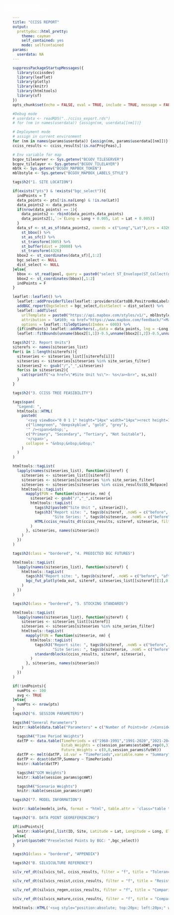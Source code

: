 ```yaml
---
title: "CCISS REPORT"
output:
  prettydoc::html_pretty:
    theme: cayman
    self_contained: yes
    mode: selfcontained
params:
  userdata: NA
---
```


```r
suppressPackageStartupMessages({
  library(ccissdev)
  library(leaflet)
  library(plotly)
  library(knitr)
  library(htmltools)
  library(sf)
})
opts_chunk$set(echo = FALSE, eval = TRUE, include = TRUE, message = FALSE, warning = FALSE)

#Debug mode
# userdata <- readRDS("../cciss_export.rds")
# for (nm in names(userdata)) {assign(nm, userdata[[nm]])}

# Deployment mode
# assign in current environment
for (nm in names(params$userdata)) {assign(nm, params$userdata[[nm]])}
cciss_results <- cciss_results[!is.na(ProjFeas),]

# Env variable for map
bcgov_tileserver <- Sys.getenv("BCGOV_TILESERVER")
bcgov_tilelayer <- Sys.getenv("BCGOV_TILELAYER")
mbtk <- Sys.getenv("BCGOV_MAPBOX_TOKEN")
mblbstyle <- Sys.getenv("BCGOV_MAPBOX_LABELS_STYLE")
```

<style type="text/css">
  h2 {font-weight:900 !important; margin-top: 2em !important}
  .bordered {border-top:3px solid !important;}
  .main-content {max-width: none !important; padding:3rem 3rem !important}
  .table {width: auto !important;}
  .table tbody {white-space: nowrap;}
  .table td {vertical-align: middle !important;}
  table.table-centered {margin-left:auto !important; margin-right:auto !important}
</style>

<script type="text/javascript">
  // When the document is fully rendered...
  $(document).ready(function() {
    // ...select all header elements...
    $('h1, h2, h3, h4, h5').each(function() {
      // ...and add an id to them corresponding to their 'titles'
      $(this).attr('id', $(this).html());
    });
  });
</script>

```r
tags$h2("1. SITE LOCATION")
```

```r
if(exists("pts") & !exists("bgc_select")){
  indPoints = T
  data_points <- pts[!is.na(Long) & !is.na(Lat)]
  data_points2 <- data_points
  if(nrow(data_points) == 1){
    data_points2 <- rbind(data_points,data_points)
    data_points2[1,`:=`(Long = Long + 0.005, Lat = Lat + 0.005)]
  }
  data_sf <- st_as_sf(data_points2, coords = c("Long","Lat"),crs = 4326) %>%
    st_bbox() %>%
    st_as_sfc() %>%
    st_transform(3005) %>%
    st_buffer(dist = 20000) %>%
    st_transform(4326)
  bbox2 <- st_coordinates(data_sf)[,1:2]
  bgc_select <- NULL
  dist_select <- NULL
}else{
  bbox <- st_read(pool, query = paste0("select ST_Envelope(ST_Collect(geom)) from bgc_map where \"BGC\" IN ('",paste(bgc_select,collapse = "','"),"');"))
  bbox2 <- st_coordinates(bbox)[,1:2]
  indPoints = F
}

leaflet::leaflet() %>%
  leaflet::addProviderTiles(leaflet::providers$CartoDB.PositronNoLabels, group = "Positron") %>%
  addBGC_report(bgcSelect = bgc_select,distSelect = dist_select) %>%
  leaflet::addTiles(
    urlTemplate = paste0("https://api.mapbox.com/styles/v1/", mblbstyle, "/tiles/{z}/{x}/{y}?access_token=", mbtk),
    attribution = '&#169; <a href="https://www.mapbox.com/feedback/">Mapbox</a>',
    options = leaflet::tileOptions(zIndex = 600)) %>%
  {if(indPoints) leaflet::addMarkers(.,data = data_points, lng = ~Long, lat = ~Lat) else .} %>%
  leaflet::fitBounds(unname(bbox2[1,1])-0.5,unname(bbox2[1,2])-0.5,unname(bbox2[3,1])+0.5,unname(bbox2[2,2])+0.5)
```


```r
tags$h2("2. Report Units")
siterefs <- names(siteseries_list)
for(i in 1:length(siterefs)){
  siteseries <- siteseries_list[[siterefs[i]]]
  siteseries <- siteseries[siteseries %in% site_series_filter]
  siteseries2 <- gsub("/","_",siteseries)
  for(ss in siteseries2){
    cat(sprintf("<a href=\"#Site Unit %s\">- %s</a><br>", ss,ss))
  }
}
```


```r
tags$h2("3. CCISS TREE FEASIBILITY")
```

```r
tags$span(
  "Legend: ",
  htmltools::HTML(
    paste0(
      '<svg viewBox="0 0 1 1" height="14px" width="14px"><rect height=1 width=1 style="fill : ',
      c("limegreen", "deepskyblue", "gold", "grey"),
      '" /><span>&nbsp;',
      c("Primary", "Secondary", "Tertiary", "Not Suitable"),
      '</span>',
      collapse = "&nbsp;&nbsp;&nbsp;"
    )
  )
)
```

```r
htmltools::tagList(
  lapply(names(siteseries_list), function(siteref) {
    siteseries <- siteseries_list[[siteref]]
    siteseries <- siteseries[siteseries %in% site_series_filter]
    siteseries <- siteseries[siteseries %in% cciss_results$SS_NoSpace] ##sometimes error here
    htmltools::tagList(
      mapply(FUN = function(siteserie, nm) {
        siteserie2 <- gsub("/","_",siteserie)
        htmltools::tagList(
          tags$h2(paste0("Site Unit ", siteserie2)),
          tags$h3("Report site: ", tags$b(siteref, .noWS = c("before", "after")), if (avg) {" averaged"} else {""}, " / ", 
                  "Site Series: ", tags$b(siteserie, .noWS = c("before", "after")), gsub(siteserie, "", nm), .noWS = "inside"),
          HTML(cciss_results_dt(cciss_results, siteref, siteserie, filter = feasibility_filter)),
        )
      }, siteseries, names(siteseries))
    )
  })
)
```

```r
tags$h2(class = "bordered", "4. PREDICTED BGC FUTURES")
```

```r
htmltools::tagList(
  lapply(names(siteseries_list), function(siteref) {
    htmltools::tagList(
      tags$h3("Report site: ", tags$b(siteref, .noWS = c("before", "after")), if (avg) {" averaged"} else {""}, .noWS = "inside"),
      bgc_fut_plotly(eda_out, siteref, siteseries_list[[siteref]][1],0.1, period_map)
    )
  })
)
```

```r
tags$h2(class = "bordered", "5. STOCKING STANDARDS")
```

```r
htmltools::tagList(
  lapply(names(siteseries_list), function(siteref) {
    siteseries <- siteseries_list[[siteref]]
    siteseries <- siteseries[siteseries %in% site_series_filter]
    htmltools::tagList(
      mapply(FUN = function(siteserie, nm) {
        htmltools::tagList(
          tags$h3("Report site: ", tags$b(siteref, .noWS = c("before", "after")), if (avg) {" averaged"} else {""}, " / ", 
                  "Site Series: ", tags$b(siteserie, .noWS = c("before", "after")), gsub(siteserie, "", nm), .noWS = "inside"),
          standardblocks(cciss_results, siteref, siteserie),
        )
      }, siteseries, names(siteseries))
    )
  })
)
```


```r
if(!indPoints){
  numPts <- 100
  avg <- TRUE
}else{
  numPts <- nrow(pts)
}
tags$h2("6. SESSION PARAMETERS")
```

```r
tags$h4("General Parameters")
knitr::kable(data.table("Parameters" = c("Number of Points<br />Considered", "Averaged?", "Date", "Time"), "User Selections" = c(nrow(pts), avg, format(Sys.Date(), "%Y/%m/%d"), format(Sys.time(), "%H:%M", usetz = TRUE))),html = T)
```

```r
  tags$h4("Time Period Weights")
  datTP <- data.table(TimePeriods = c("1960-1991","1991-2020","2021-2040","2041-2060","2061-2080","2081-2100"),
                      Estab_Weights = c(session_params$estabWt,rep(0,3)),
                      Future_Weights = c(0,0,session_params$futWt))
  datTP <- melt(datTP, id.var = "TimePeriods",variable.name = "Summary")
  datTP <- dcast(datTP,Summary ~ TimePeriods)
  knitr::kable(datTP)
```


```r
  tags$h4("GCM Weights")
  knitr::kable(session_params$gcmWt)
```


```r
  tags$h4("Scenario Weights")
  knitr::kable(session_params$rcpWt)
```



```r
tags$h2("7. MODEL INFORMATION")
```

```r
knitr::kable(models_info, format = "html", table.attr = 'class="table table-hover table-centered"')
```

```r
tags$h2("8. DATA POINT GEOREFERENCING")
```

```r
if(indPoints){
  knitr::kable(pts[,list(ID, Site, Latitude = Lat, Longitude = Long, Elevation = Elev, BGC)], table.attr = "class=\"table table-hover table-centered\"", format = "html")
}else{
  print(paste0("Preselected Points by BGC: ",bgc_select))
}

```

```r
tags$h1(class = "bordered", "APPENDIX")
```

```r
tags$h2("B. SILVICULTURE REFERENCE")
```

```r
silv_ref_dt(silvics_tol, cciss_results, filter = "f", title = "Tolerance comparisons")
```

```r
silv_ref_dt(silvics_resist,cciss_results, filter = "f", title = "Resistance and potential risk comparisons")
```

```r
silv_ref_dt(silvics_regen,cciss_results, filter = "f", title = "Comparison of silvical characteristics; regeneration stage")
```

```r
silv_ref_dt(silvics_mature,cciss_results, filter = "f", title = "Comparison of silvical characteristics; maturing stage")
```

<!-- Logo -->
```r
htmltools::HTML('<svg style="position:absolute; top:20px; left:20px;" width="168px" height="45px" viewBox="0 0 168 45" fill="none" xmlns="http://www.w3.org/2000/svg"><path d="M9.67889 37.3287C20.2192 37.3287 34.7999 43.2635 45.3794 43.2635C52.9289 43.2635 60.2958 41.2487 64.4889 38.282C64.7817 36.5397 64.9369 34.751 64.9369 32.9255C64.9369 15.2105 50.5755 0.849609 32.8605 0.849609C15.1455 0.849609 0.784363 15.2105 0.784363 32.9255C0.784363 34.73 0.935741 36.4985 1.22223 38.2216C2.37831 38.0075 6.30919 37.3287 9.67889 37.3287Z" fill="white"/><path d="M81.7877 43.6133H155.983V44.5128H81.7877V43.6133Z" fill="#E3A82B"/><path d="M85.5411 18.8965C85.5411 19.6293 85.5861 20.667 86.0155 21.115C86.4449 21.5831 87.1228 21.6847 87.8004 21.6847C89.8108 21.6847 91.347 20.871 91.347 18.8356C91.347 17.2278 90.4434 15.3551 86.8516 15.3551C85.6316 15.3551 85.5411 15.4772 85.5411 15.8842V18.8965ZM85.5411 14.1745C85.5411 14.7449 85.5637 14.7852 86.7158 14.7449C89.0199 14.6631 90.2628 14.0524 90.2628 12.1394C90.2628 10.1448 88.6132 9.3917 86.8969 9.3917C86.3996 9.3917 86.0605 9.43249 85.8575 9.51384C85.6316 9.57491 85.5411 9.67701 85.5411 10.0427V14.1745ZM83.6887 11.4678C83.6887 9.96184 83.5823 9.56288 82.5658 9.48106L81.8587 9.43249C81.7436 9.341 81.7762 8.93308 81.8813 8.92365C83.1006 8.81495 84.6375 8.76096 86.7384 8.76096C88.1617 8.76096 89.5172 8.86258 90.5342 9.33063C91.5054 9.75812 92.251 10.5721 92.251 11.8746C92.251 13.3403 91.3019 14.0934 89.9466 14.6631C89.9466 14.8665 90.1274 14.9278 90.3757 14.9682C91.5957 15.1721 93.4028 16.1896 93.4028 18.3673C93.4028 20.7283 91.4604 22.3159 87.3934 22.3159C86.7384 22.3159 85.6316 22.2546 84.6825 22.2546C83.6887 22.2546 82.9207 22.2959 82.0846 22.3159C81.949 22.2546 81.9037 21.9292 82.0393 21.8068L82.4463 21.7458C83.6432 21.5625 83.6887 21.3388 83.6887 19.2018V11.4678Z" fill="white"/><path d="M109.105 13.471C109.105 11.6283 109.066 11.3328 107.928 11.246L107.445 11.2111C107.329 11.1416 107.368 10.8284 107.484 10.7763C108.448 10.811 109.105 10.8284 109.915 10.8284C110.687 10.8284 111.343 10.811 112.308 10.7763C112.424 10.8284 112.462 11.1416 112.346 11.2111L111.864 11.246C110.725 11.3328 110.687 11.6283 110.687 13.471V19.6602C110.687 21.5027 110.725 21.7463 111.864 21.8682L112.346 21.9201C112.462 21.9896 112.424 22.3023 112.308 22.3546C111.343 22.3197 110.687 22.3023 109.915 22.3023C109.105 22.3023 108.448 22.3197 107.484 22.3546C107.368 22.3023 107.329 22.0243 107.445 21.9201L107.928 21.8682C109.066 21.7463 109.105 21.5027 109.105 19.6602V13.471Z" fill="white"/><path d="M119.811 19.6964C119.811 21.5216 119.846 21.7824 120.896 21.8694L121.474 21.9215C121.582 21.9908 121.546 22.3035 121.438 22.3561C120.407 22.3212 119.793 22.3035 119.069 22.3035C118.346 22.3035 117.713 22.3212 116.556 22.3561C116.448 22.3035 116.411 22.0085 116.556 21.9215L117.207 21.8694C118.238 21.7824 118.328 21.5216 118.328 19.6964V11.9249C118.328 11.3861 118.328 11.3691 117.786 11.3691H116.791C116.014 11.3691 115.02 11.4038 114.567 11.8035C114.134 12.1859 113.953 12.5686 113.754 13.0029C113.609 13.1074 113.356 13.0204 113.284 12.8813C113.573 12.0992 113.844 10.9865 113.97 10.2911C114.025 10.2564 114.26 10.239 114.314 10.2911C114.423 10.8471 115.02 10.8299 115.851 10.8299H123.173C124.15 10.8299 124.312 10.7952 124.583 10.3432C124.674 10.3086 124.873 10.326 124.909 10.3951C124.71 11.1084 124.583 12.5163 124.638 13.0378C124.566 13.177 124.258 13.177 124.168 13.0727C124.114 12.6377 123.987 11.9947 123.716 11.8035C123.3 11.5076 122.613 11.3691 121.619 11.3691H120.335C119.793 11.3691 119.811 11.3861 119.811 11.9598V19.6964Z" fill="white"/><path d="M127.559 13.471C127.559 11.6283 127.52 11.3328 126.382 11.246L125.899 11.2111C125.784 11.1416 125.822 10.8284 125.938 10.7763C126.903 10.811 127.559 10.8284 128.37 10.8284C129.141 10.8284 129.797 10.811 130.762 10.7763C130.878 10.8284 130.917 11.1416 130.801 11.2111L130.318 11.246C129.18 11.3328 129.141 11.6283 129.141 13.471V19.6602C129.141 21.5027 129.18 21.7463 130.318 21.8682L130.801 21.9201C130.917 21.9896 130.878 22.3023 130.762 22.3546C129.797 22.3197 129.141 22.3023 128.37 22.3023C127.559 22.3023 126.903 22.3197 125.938 22.3546C125.822 22.3023 125.784 22.0243 125.899 21.9201L126.382 21.8682C127.52 21.7463 127.559 21.5027 127.559 19.6602V13.471Z" fill="white"/><path d="M136.208 22.5321C134.484 22.5321 133.397 22.08 133.008 21.8891C132.761 21.5064 132.494 20.2722 132.453 19.455C132.556 19.3333 132.864 19.2987 132.946 19.4029C133.254 20.2894 134.095 21.9928 136.474 21.9928C138.198 21.9928 139.039 21.0369 139.039 19.9938C139.039 19.2291 138.854 18.3772 137.356 17.5599L135.408 16.4819C134.382 15.9084 133.192 14.9174 133.192 13.492C133.192 11.8403 134.71 10.5017 137.377 10.5017C138.012 10.5017 138.751 10.606 139.285 10.7276C139.551 10.7972 139.838 10.8318 140.003 10.8318C140.187 11.2497 140.372 12.223 140.372 12.953C140.29 13.0575 139.961 13.1094 139.859 13.0051C139.592 12.1709 139.039 11.0408 137.069 11.0408C135.059 11.0408 134.628 12.1709 134.628 12.9702C134.628 13.9787 135.613 14.7092 136.372 15.1089L138.012 15.978C139.305 16.6559 140.577 17.6641 140.577 19.3159C140.577 21.2281 138.875 22.5321 136.208 22.5321Z" fill="white"/><path d="M146.533 16.6872C145.635 16.6872 145.598 16.7218 145.598 17.2434V19.6949C145.598 21.5202 145.692 21.7637 146.739 21.8682L147.281 21.9201C147.394 21.9896 147.356 22.3021 147.244 22.3546C146.234 22.3197 145.598 22.3021 144.868 22.3021C144.064 22.3021 143.428 22.337 142.698 22.3546C142.586 22.3021 142.549 22.0243 142.661 21.9201L142.979 21.8682C144.027 21.6942 144.064 21.5202 144.064 19.6949V13.4363C144.064 11.6108 143.933 11.3156 142.96 11.246L142.474 11.2111C142.362 11.1416 142.399 10.8284 142.511 10.7763C143.428 10.7938 144.064 10.8284 144.868 10.8284C145.598 10.8284 146.234 10.811 147.038 10.7763C147.151 10.8284 147.188 11.1416 147.076 11.2111L146.72 11.246C145.635 11.3503 145.598 11.6108 145.598 13.4363V15.4353C145.598 15.9741 145.635 15.9918 146.533 15.9918H151.883C152.782 15.9918 152.819 15.9741 152.819 15.4353V13.4363C152.819 11.6108 152.782 11.3503 151.678 11.246L151.322 11.2111C151.21 11.1416 151.247 10.8284 151.36 10.7763C152.221 10.811 152.856 10.8284 153.623 10.8284C154.353 10.8284 154.989 10.811 155.831 10.7763C155.943 10.8284 155.98 11.1416 155.868 11.2111L155.476 11.246C154.391 11.3503 154.353 11.6108 154.353 13.4363V19.6949C154.353 21.5202 154.391 21.7463 155.476 21.8682L155.925 21.9201C156.037 21.9896 155.999 22.3021 155.887 22.3546C154.989 22.3197 154.353 22.3021 153.623 22.3021C152.856 22.3021 152.183 22.3197 151.36 22.3546C151.247 22.3021 151.21 22.0243 151.322 21.9201L151.678 21.8682C152.819 21.6942 152.819 21.5202 152.819 19.6949V17.2434C152.819 16.7218 152.782 16.6872 151.883 16.6872H146.533Z" fill="white"/><path d="M72.9825 26.1757C74.5201 24.9795 76.4791 24.3919 78.6698 24.3919C79.807 24.3919 81.4076 24.6225 82.3979 24.8956C82.6507 24.9585 82.7981 25.0007 82.9876 24.9795C83.0086 25.4624 83.114 26.7842 83.2824 28.0648C83.1772 28.2117 82.8613 28.233 82.7139 28.107C82.3979 26.6798 81.45 25.0422 78.3958 25.0422C75.173 25.0422 72.4348 27.0785 72.4348 31.4232C72.4348 35.8309 75.2362 38.2659 78.6906 38.2659C81.4076 38.2659 82.6085 36.5026 83.0928 35.264C83.2404 35.1596 83.5566 35.2011 83.6405 35.3482C83.4934 36.4397 82.9454 37.8247 82.6295 38.2239C82.3767 38.2659 82.1242 38.3498 81.8924 38.4333C81.4288 38.6019 79.9124 38.9164 78.5642 38.9164C76.6687 38.9164 74.8573 38.5389 73.3195 37.5099C71.6343 36.3555 70.3285 34.4461 70.3285 31.7385C70.3285 29.4081 71.3817 27.4143 72.9825 26.1757Z" fill="white"/><path d="M95.5106 33.3289C95.5106 30.4603 94.1783 27.3657 90.6917 27.3657C88.7933 27.3657 86.3293 28.6001 86.3293 32.4077C86.3293 34.9804 87.6434 38.3185 91.2392 38.3185C93.4299 38.3185 95.5106 36.7538 95.5106 33.3289ZM84.5036 32.9637C84.5036 29.4867 87.2418 26.827 91.0022 26.827C95.2186 26.827 97.3361 29.73 97.3361 32.7899C97.3361 36.3018 94.5249 38.8573 91.0022 38.8573C86.9499 38.8573 84.5036 36.0929 84.5036 32.9637Z" fill="white"/><path d="M117.93 31.4711C117.93 30.3933 117.893 28.3935 117.58 27.8724C117.451 27.6637 117.119 27.5418 116.658 27.5069L116.198 27.4723C116.088 27.3506 116.124 27.1247 116.235 27.0549C116.935 27.0896 117.617 27.1073 118.335 27.1073C119.11 27.1073 119.607 27.0896 120.271 27.0554C120.418 27.1424 120.4 27.3681 120.307 27.4723L119.865 27.5069C119.404 27.5418 119.054 27.6984 118.944 27.9245C118.686 28.498 118.686 30.4975 118.686 31.4711V33.4355C118.686 34.9483 118.427 36.5474 117.396 37.5903C116.603 38.4076 115.24 38.8596 113.876 38.8596C112.605 38.8596 111.333 38.6335 110.43 37.9035C109.453 37.1388 108.993 35.8695 108.993 33.8009V29.6977C108.993 27.8899 108.956 27.5942 107.887 27.5069L107.426 27.4723C107.316 27.4027 107.352 27.1075 107.463 27.0549C108.385 27.0896 109.011 27.1073 109.748 27.1073C110.504 27.1073 111.112 27.0896 112.015 27.0554C112.125 27.1075 112.162 27.4027 112.052 27.4723L111.609 27.5069C110.54 27.5942 110.504 27.8899 110.504 29.6977V33.4529C110.504 36.2517 111.425 38.0949 114.244 38.0949C116.916 38.0949 117.93 36.1126 117.93 33.4706V31.4711Z" fill="white"/><path d="M141.018 35.706C141.018 36.3381 141.058 37.2334 141.445 37.6199C141.832 38.0238 142.443 38.1115 143.054 38.1115C144.867 38.1115 146.252 37.4091 146.252 35.6532C146.252 34.266 145.437 32.6511 142.199 32.6511C141.099 32.6511 141.018 32.7558 141.018 33.1073V35.706ZM141.018 31.632C141.018 32.1241 141.038 32.159 142.076 32.1241C144.154 32.0538 145.274 31.5271 145.274 29.8763C145.274 28.1555 143.788 27.5056 142.24 27.5056C141.791 27.5056 141.486 27.5408 141.303 27.6113C141.099 27.6639 141.018 27.7516 141.018 28.0675V31.632ZM139.347 29.2969C139.347 27.9975 139.266 27.6639 138.349 27.5938L137.697 27.5304C137.623 27.4634 137.584 27.1116 137.718 27.1017C138.818 27.0194 140.203 26.9617 142.097 26.9617C143.38 26.9617 144.602 27.0494 145.519 27.4528C146.395 27.8218 147.067 28.5243 147.067 29.6483C147.067 30.9121 146.211 31.5622 144.989 32.0538C144.989 32.2295 145.152 32.2821 145.376 32.3172C146.476 32.4926 148.106 33.371 148.106 35.2493C148.106 37.286 146.354 38.6557 142.688 38.6557C142.097 38.6557 141.099 38.6032 140.244 38.6032C139.347 38.6032 138.655 38.6381 137.901 38.6557C137.779 38.6032 137.738 38.3223 137.86 38.2172L138.227 38.1644C139.307 38.0064 139.347 37.813 139.347 35.9696V29.2969Z" fill="white"/><path d="M99.1234 16.2084C98.773 16.2084 98.0725 16.3388 98.0725 15.8736V12.5388C98.0725 11.2351 98.114 11.0486 99.6797 11.0486C101.513 11.0486 102.646 11.9797 102.646 13.6935C102.646 14.4388 102.379 15.128 101.699 15.5937C100.916 16.1342 100.071 16.2084 99.1234 16.2084ZM106.157 21.9212L105.674 21.8795C105.576 21.8691 105.49 21.8568 105.407 21.8431C104.701 21.7182 104.419 21.0896 104.086 20.5062L102.418 17.6001C102.129 17.1158 101.82 16.4638 101.161 16.3709C102.871 16.1658 104.416 15.1787 104.416 13.4836C104.416 11.5273 102.479 10.652 100.522 10.652C99.3477 10.652 98.2774 10.6838 97.0824 10.6838C96.4234 10.6838 95.6391 10.652 94.9801 10.652C94.6139 10.652 94.6092 10.7265 94.6092 10.9314C94.6092 11.2337 94.7368 11.1491 95.1246 11.171C96.5168 11.2493 96.4635 11.5089 96.4635 12.701V20.3202C96.4635 21.4105 96.5578 21.7361 95.413 21.8387C95.413 21.8387 95.2376 21.8568 95.1381 21.8674L94.6531 21.9172C94.5371 22.0212 94.5762 22.2994 94.6917 22.3515C94.9497 22.3421 95.4069 22.3242 95.4069 22.3242C96.0407 22.3053 96.6743 22.257 97.3081 22.257C97.9454 22.257 98.5552 22.306 99.1819 22.3244V22.3249C99.4043 22.3319 99.6393 22.3397 99.8966 22.3489C100.013 22.2968 100.052 22.0188 99.9353 21.9146L99.4472 21.8684C99.3477 21.8578 99.1765 21.8424 99.1765 21.8424C98.0204 21.7642 98.0914 21.4381 98.0914 20.3202V17.4513C98.0914 17.2836 98.0702 16.8368 98.1942 16.7062C98.2972 16.594 98.4823 16.6128 98.6471 16.6128C100.214 16.6128 100.192 16.7621 100.934 18.066L102.953 21.6984C103.118 21.978 103.242 22.3317 103.654 22.3317H105.408C105.629 22.3388 105.861 22.3461 106.118 22.3555C106.233 22.3034 106.272 22.0252 106.157 21.9212Z" fill="white"/><path d="M99.5001 29.7566C99.5001 27.9313 99.4619 27.6526 98.2575 27.5658L97.7791 27.5312C97.6645 27.4616 97.7027 27.149 97.8173 27.0964C98.8885 27.1313 99.5383 27.1485 100.303 27.1485C101.049 27.1485 101.699 27.1313 102.656 27.0971C102.77 27.149 102.808 27.4616 102.694 27.5312L102.235 27.5658C101.107 27.6526 101.068 27.9313 101.068 29.7566V35.8067C101.068 36.902 101.126 37.354 101.47 37.6841C101.68 37.8751 102.044 38.084 103.554 38.084C105.18 38.084 105.581 38.0142 105.888 37.8581C106.27 37.6492 106.767 37.0237 107.149 36.1369C107.265 36.0503 107.628 36.1192 107.628 36.2411C107.628 36.4325 107.092 38.2059 106.824 38.6749C105.849 38.6403 104.032 38.6228 102.062 38.6228H100.303C99.5001 38.6228 98.8885 38.6403 97.8173 38.6749C97.7027 38.6228 97.6645 38.3446 97.7791 38.2404L98.353 38.1885C99.4619 38.084 99.5001 37.8405 99.5001 36.0154V29.7566Z" fill="white"/><path d="M150.731 29.7912C150.731 27.9488 150.693 27.6528 149.586 27.5658L149.116 27.5314C149.004 27.4616 149.041 27.1492 149.154 27.0964C150.092 27.1315 150.731 27.1487 151.519 27.1487C152.27 27.1487 152.909 27.1315 153.848 27.0971C153.96 27.1492 153.998 27.4616 153.885 27.5314L153.415 27.5658C152.308 27.6528 152.27 27.9488 152.27 29.7912V35.9808C152.27 37.8235 152.308 38.0668 153.415 38.1885L153.885 38.2406C153.998 38.3101 153.96 38.6228 153.848 38.6751C152.909 38.6403 152.27 38.6228 151.519 38.6228C150.731 38.6228 150.092 38.6403 149.154 38.6751C149.041 38.6228 149.004 38.3446 149.116 38.2406L149.586 38.1885C150.693 38.0668 150.731 37.8235 150.731 35.9808V29.7912Z" fill="white"/><path d="M135.728 38.1849C135.631 38.1746 135.451 38.1604 135.451 38.1604C135.254 38.1406 135.076 38.1121 134.936 37.9588C134.692 37.6999 134.712 36.9624 134.712 36.6671V29.0494C134.712 28.7172 134.631 27.998 134.875 27.7394C134.997 27.6033 135.25 27.5805 135.476 27.5677V27.5668C135.613 27.5564 135.616 27.5559 135.736 27.55L136.219 27.5156C136.335 27.4458 136.296 27.1332 136.18 27.0808C135.922 27.0898 135.688 27.0865 135.465 27.0933V27.0943H133.414C133.191 27.0943 132.988 27.0943 132.866 27.3341L128.686 36.0402L124.994 27.6293C124.872 27.3341 124.852 27.0943 124.466 27.0943H122.331C122.109 27.0874 121.863 27.0898 121.605 27.0808C121.49 27.1332 121.451 27.4458 121.567 27.5156L122.049 27.55C122.149 27.5581 122.329 27.5703 122.329 27.5703C123.13 27.6217 123.18 27.8007 123.107 28.6436L122.478 36.8145C122.423 37.6351 122.378 38.0687 121.518 38.1486C121.518 38.1486 121.337 38.1713 121.237 38.1819L120.755 38.2342C120.639 38.338 120.678 38.6162 120.794 38.6683C121.048 38.6589 121.5 38.6457 121.5 38.6457C121.936 38.6242 122.379 38.5855 122.823 38.5855C123.302 38.5855 123.781 38.6308 124.26 38.6499V38.6509C124.483 38.6577 124.717 38.6655 124.975 38.6744C125.091 38.6223 125.13 38.3443 125.014 38.2401L124.532 38.188C124.405 38.1781 124.262 38.164 124.262 38.164C123.022 38.0791 123.05 37.2036 123.127 36.1326L123.716 28.5333H123.858L127.855 37.8848C127.895 38.0138 127.956 38.2352 128.159 38.2352C128.342 38.2352 128.403 38.0326 128.463 37.9029L132.967 28.3112H133.109V36.6671C133.109 36.9991 133.15 37.6818 132.805 37.9397C132.625 38.0739 132.039 38.1545 132.039 38.1545C131.958 38.1673 131.873 38.179 131.777 38.1892L131.295 38.2411C131.179 38.3453 131.218 38.6233 131.334 38.6756C131.588 38.6664 132.039 38.6523 132.039 38.6523C132.693 38.6341 133.357 38.5855 134.022 38.5855C134.5 38.5855 135.437 38.6311 135.437 38.6311C135.66 38.6379 135.914 38.6622 136.172 38.6714C136.288 38.6193 136.326 38.3413 136.21 38.2373L135.728 38.1849Z" fill="white"/><path d="M162.012 33.9263H159.754C159.676 33.9263 159.048 34.0001 159.048 33.816C159.048 33.7605 159.087 33.65 159.106 33.595L160.461 30.2402C160.5 30.148 160.638 29.687 160.795 29.687C160.913 29.687 161.07 30.1664 161.109 30.2402L162.444 33.3734C162.444 33.4104 162.581 33.7054 162.581 33.7792C162.581 33.9819 162.13 33.9263 162.012 33.9263ZM167.08 38.2295L167.015 38.1774C166.919 38.1672 166.833 38.1557 166.752 38.1423C166.001 37.9744 165.708 37.0689 165.43 36.4238L161.561 27.2671C161.522 27.1572 161.446 26.9202 161.293 26.9202C161.082 26.9202 161.025 27.1756 160.967 27.3211L157.271 36.4604C157.136 36.807 156.792 37.6466 156.543 37.9013C156.352 38.0967 156.103 38.1342 155.838 38.1616C155.838 38.1616 155.63 38.1814 155.53 38.1922L155.076 38.2385C154.96 38.3424 154.999 38.6207 155.115 38.673C155.372 38.6638 155.83 38.6471 155.83 38.6471C156.335 38.6402 156.841 38.5763 157.347 38.5763C157.773 38.5763 158.199 38.6216 158.624 38.6405C158.624 38.6405 159.081 38.6568 159.339 38.6667C159.455 38.6141 159.493 38.3358 159.378 38.2319L158.895 38.1795C158.799 38.1696 158.633 38.154 158.633 38.154C158.189 38.1048 157.635 38.0253 157.635 37.5363C157.635 37.208 157.788 36.8249 157.903 36.533L158.477 35.1654C158.765 34.5089 158.65 34.4354 159.415 34.4354H162.021C162.94 34.4354 162.805 34.4354 163.208 35.3663L163.821 36.7518C163.917 36.9895 164.089 37.3906 164.089 37.6466C164.089 38.1048 163.588 38.1349 163.121 38.1746C163.121 38.1746 162.966 38.1875 162.831 38.1979L162.367 38.2316C162.251 38.3356 162.29 38.6138 162.406 38.6662C162.664 38.6568 163.121 38.6381 163.121 38.6381C163.666 38.6183 164.214 38.5763 164.74 38.5763C165.411 38.5763 166.082 38.6219 166.752 38.641V38.6402C166.973 38.6471 166.787 38.6549 167.041 38.6641C167.157 38.6117 167.196 38.3335 167.08 38.2295Z" fill="white"/><path d="M53.6069 25.5067L54.8752 26.0325L57.688 24.0707L53.6069 25.5067Z" fill="#E3A82B"/><path d="M6.34557 23.3141L3.01172 22.1411L3.17889 21.7327L6.9334 22.9845L6.94967 22.9753L7.44507 22.6945L7.64266 22.5707L3.54861 20.8291L3.72168 20.4009L12.8595 24.0967L13.1609 23.9717L4.09824 19.5554L4.30032 19.1404L13.9041 23.61L14.0369 23.5426L4.72498 18.2609L4.9162 17.8643L18.3632 25.1811C18.4733 24.9776 18.7039 24.6067 18.8222 24.4073C13.7098 19.6004 8.77635 15.9914 8.77635 15.9914C8.77635 15.9914 13.8499 19.3891 20.1116 22.548C20.3183 22.2898 20.4881 22.0826 20.709 21.8376L9.23732 11.7382L9.54526 11.422L18.8041 19.3132L10.2262 10.7231L10.5474 10.3906L20.178 19.698L11.2133 9.74786L11.5561 9.43874L19.8418 18.3111L12.2793 8.78229L12.6049 8.48614L22.2988 20.2833C22.5494 20.067 22.7576 19.9043 23.0198 19.7034C20.0875 13.3578 16.8852 8.19588 16.8852 8.19588C16.8852 8.19588 20.2936 13.2131 24.8922 18.4674C25.1731 18.3092 25.4579 18.1576 25.7489 18.0149L25.7 17.9834L18.9064 4.4251L19.3103 4.24755L24.9389 15.0322L20.2035 3.85401L20.6258 3.66656L26.0686 15.9037L21.4836 3.31971L21.9175 3.16149L26.2763 14.492L22.8338 2.82384L23.2471 2.67152L27.779 17.1435L27.7703 17.1817L27.7816 17.1772C28.083 17.076 28.3895 16.9869 28.6977 16.903C28.3527 9.95182 27.3244 4.00563 27.3244 4.00563C27.3244 4.00563 28.5977 9.89947 30.8806 16.4712C31.1985 16.4321 31.5184 16.3988 31.841 16.3771L31.8309 16.362H31.8705L31.8478 16.3288L30.6279 1.21315L31.0688 1.19924L32.2473 13.3076L32.0447 1.16953L32.5059 1.15397L32.9686 14.5389L33.4307 1.15373L33.8929 1.16953L33.6898 13.3076L34.8686 1.19947L35.3093 1.21315L34.0893 16.3288L34.0664 16.362H34.073L34.0697 16.3668H34.0897C34.4052 16.3866 34.7181 16.4182 35.0287 16.4554C37.3085 9.89004 38.5797 4.00563 38.5797 4.00563C38.5797 4.00563 37.5545 9.9339 37.2079 16.8723C37.5191 16.9546 37.827 17.0449 38.1305 17.1444L42.6464 2.72269L43.0602 2.87524L39.6172 14.5434L43.9765 3.2129L44.4099 3.37135L39.8247 15.9551L45.2674 3.71773L45.6902 3.90542L40.9546 15.0838L46.5834 4.29895L46.9871 4.4765L40.2175 17.9862L40.229 17.9909C40.508 18.1267 40.781 18.2717 41.0513 18.4217C45.6301 13.1841 49.0189 8.19588 49.0189 8.19588C49.0189 8.19588 45.8385 13.3225 42.9147 19.6372C43.176 19.8343 43.4316 20.038 43.6796 20.25L53.2596 8.58116L53.5864 8.87755L46.0229 18.4064L54.3093 9.534L54.6515 9.84335L45.6864 19.7931L55.3171 10.4857L55.6385 10.8181L47.0606 19.4085L56.3195 11.5177L56.6274 11.8332L45.2957 21.8187L45.3023 21.8256C45.5002 22.046 45.6907 22.2736 45.8777 22.5047C52.0997 19.3585 57.1278 15.9914 57.1278 15.9914C57.1278 15.9914 52.2422 19.5653 47.1564 24.3377C47.2957 24.5702 47.5207 24.9673 47.6492 25.2068L60.9056 17.989L61.0973 18.3863L50.5152 24.3879L61.5215 19.2658L61.7233 19.6808L51.4716 24.6763L51.6682 24.7449L62.0999 20.5257L62.2732 20.9541L52.577 25.0783L52.7583 25.1535L59.2195 22.9996L60.1933 22.3198L60.5165 22.5667L62.6427 21.8579L62.8099 22.2658L60.9704 22.913L63.6281 24.9411L64.4797 25.416C61.0629 11.1322 48.2141 0.512848 32.8834 0.512848C17.2835 0.512848 4.25339 11.5088 1.11595 26.1719C1.15627 26.1523 1.19518 26.1342 1.2355 26.1144L1.62479 25.938L1.86365 25.8265L6.34557 23.3141Z" fill="#E3A82B"/><path d="M0.933402 38.9104C0.933402 38.9104 5.72586 37.9534 9.7263 37.9534C20.2667 37.9534 34.8473 43.8885 45.4268 43.8885C53.1876 43.8885 60.757 41.7595 64.8822 38.6555C65.2045 36.8192 65.3733 34.9305 65.3733 33.0017C65.3733 30.3896 65.0633 27.8504 64.4809 25.4163L60.0704 22.9568L54.8955 26.5859L51.4142 25.2303C50.2358 25.8259 42.9649 30.6882 42.9649 30.6882L40.1743 28.6681L37.1802 28.0751L33.1878 25.1685L28.6082 28.3126C28.6082 28.3126 23.4989 31.2793 23.3235 31.2793C23.1471 31.2793 17.1589 26.5321 17.1589 26.5321L14.3999 23.6255C13.93 23.9221 12.0533 24.7832 12.0533 24.7832L11.9569 24.8087L10.1408 24.247L7.93547 23.0773L1.23663 26.1147C1.19631 26.1345 1.1574 26.1529 1.11708 26.1725C0.645737 28.3746 0.395798 30.6589 0.395798 33.0017C0.395798 35.0196 0.58113 36.9944 0.933402 38.9104Z" fill="#65799E"/></svg>')
```
<span style="color:white; position: absolute; top:16px; padding:10px; left: 190px; font-size:0.5em; font-weight:800">Ministry of Forests, Lands, Natural<br />Resource Operations & Rural Development<br />Climate Change and Integrated Planning Branch</span>